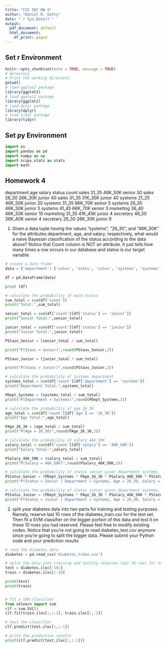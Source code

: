 ```yaml
---
title: "CSC 587 HW 4"
author: "Daniel R. Getty"
date: "`r Sys.Date()`"
output:
  pdf_document: default
  html_document:
    df_print: paged
---
```

## Set r Environment
```r
knitr::opts_chunk$set(echo = TRUE, message = TRUE)
# directory
# Print the working directory.
getwd()
# load ggplot2 package
library(ggplot2)
# load ggplot2 package
library(ggplot2)
# load dplyr package
library(dplyr)
# load tidyr package
library(tidyr)
```

## Set py Environment
```python
import os
import pandas as pd
import numpy as np
import scipy.stats as stats
import math
```

## Homework 4

department  age     salary    status    count
sales       31_35   46K_50K   senior    30
sales       26_30   26K_30K   junior    40
sales       31_35   31K_35K   junior    40
systems     21_25   46K_50K   junior    20
systems     31_35   66K_70K   senior    5
systems     26_30   46K_50K   junior    3
systems     41_45   66K_70K   senior    3
marketing   36_40   46K_50K   senior    10
marketing   31_35   41K_45K   junior    4
secretary   46_50   36K_40K   senior    4
secretary   26_30   26K_30K   junior    6

1. Given a data tuple having the values ”systems”, ”26_30”, and ”46K_50K” for the attributes department, age, and salary,
respectively, what would a naive Bayesian classification of the status according to the data above? Notice that Count
column is NOT an attribute. It just tells how many times a row occurs in our database and status is our target variable.

```python
# create a data frame
data = {'department': ['sales', 'sales', 'sales', 'systems', 'systems', 'systems', 'systems', 'marketing', 'marketing', 'secretary', 'secretary'],'age': ['31_35', '26_30', '31_35', '21_25', '31_35', '26_30', '41_45', '36_40', '31_35', '46_50', '26_30'],'salary': ['46K_50K', '26K_30K', '31K_35K', '46K_50K', '66K_70K', '46K_50K', '66K_70K', '46K_50K', '41K_45K', '36K_40K', '26K_30K'], 'status': ['senior', 'junior', 'junior', 'junior', 'senior', 'junior', 'senior', 'senior', 'junior', 'senior', 'junior'],'count': [30, 40, 40, 20, 5, 3, 3, 10, 4, 4, 6]}

df = pd.DataFrame(data)

print (df)

# calculate the probability of each status
sum_total = sum(df['count'])
print("Total:",sum_total)

senior_total = sum(df['count'][df['status'] == 'senior'])
print("Senior Total:",senior_total)

junior_total = sum(df['count'][df['status'] == 'junior'])
print("Junior Total:",junior_total)

PStaus_Senior = (senior_total / sum_total)

print("P(Staus = Senior)",round(PStaus_Senior,2))

PStaus_Junior = (junior_total / sum_total)

print("P(Staus = Junior)",round(PStaus_Junior,2))

# calculate the probability of systems department
systems_total = sum(df['count'][df['department'] == 'systems'])
print("Department Total:",systems_total)

PDept_Systems = (systems_total / sum_total)
print("P(Department = Systems)",round(PDept_Systems,2))

# calculate the probability of age 26_30
age_total = sum(df['count'][df['age'] == '26_30'])
print("Age Total:",age_total)

PAge_26_30 = (age_total / sum_total)
print("P(Age = 26_30)",round(PAge_26_30,2))

# calculate the probability of salary 46K_50K
salary_total = sum(df['count'][df['salary'] == '46K_50K'])
print("Salary Total:",salary_total)

PSalary_46K_50K = (salary_total / sum_total)
print("P(Salary = 46K_50K)",round(PSalary_46K_50K,2))

# calculate the probability of status senior given department systems, age 26_30, and salary 46K_50K
PStatus_Senior = (PDept_Systems * PAge_26_30 * PSalary_46K_50K * PStatus_Senior)
print("P(Status = Senior | Department = Systems, Age = 26_30, Salary = 46K_50K)",round(PStatus_Senior,4))

# calculate the probability of status junior given department systems, age 26_30, and salary 46K_50K
PStatus_Junior = (PDept_Systems * PAge_26_30 * PSalary_46K_50K * PStatus_Junior)
print("P(Status = Junior | Department = Systems, Age = 26_30, Salary = 46K_50K)",round(PStatus_Junior,4))
```

2. split your diabetes data into two parts for training and testing purposes. Namely, reserve last 10 rows of the diabetes_train.csv for the test set. Then fit a SVM classifier on the bigger portion of this data and test it on these 10 rows you had reserved. Please feel free to modify existing codes. Notice that you’re not going to read diabetes_test.csv anymore since you’re going to split the bigger data. Please submit your Python code and your prediction results

```python
# read the diabetes data
diabetes = pd.read_csv('diabetes_train.csv')

# split the data into training and testing reserves last 10 rows for testing
test = diabetes.iloc[-10:]
train = diabetes.iloc[:-10]

print(test)
print(train)


# fit a SVM classifier
from sklearn import svm
clf = svm.SVC()
clf.fit(train.iloc[:,:-1], train.iloc[:,-1])

# test the classifier
clf.predict(test.iloc[:,:-1])

# print the prediction results
print(clf.predict(test.iloc[:,:-1]))


```
